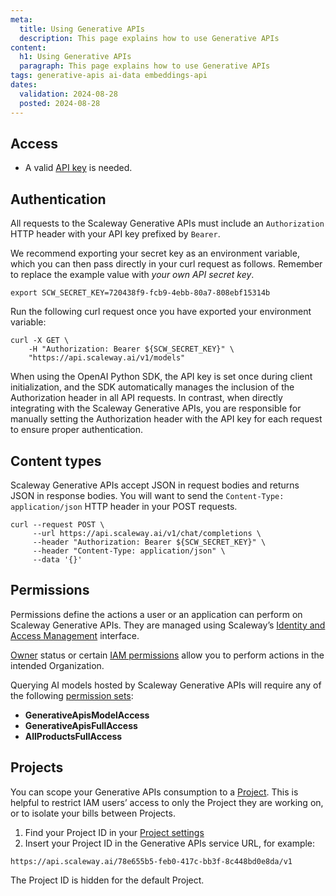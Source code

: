 ```yaml
---
meta:
  title: Using Generative APIs
  description: This page explains how to use Generative APIs
content:
  h1: Using Generative APIs
  paragraph: This page explains how to use Generative APIs
tags: generative-apis ai-data embeddings-api
dates:
  validation: 2024-08-28
  posted: 2024-08-28
---
```


## Access

- A valid [API key](/iam/how-to/create-api-keys/) is needed.

## Authentication

All requests to the Scaleway Generative APIs must include an `Authorization` HTTP header with your API key prefixed by `Bearer`.

We recommend exporting your secret key as an environment variable, which you can then pass directly in your curl request as follows. Remember to replace the example value with *your own API secret key*.

```
export SCW_SECRET_KEY=720438f9-fcb9-4ebb-80a7-808ebf15314b
```

Run the following curl request once you have exported your environment variable:

```
curl -X GET \
    -H "Authorization: Bearer ${SCW_SECRET_KEY}" \
    "https://api.scaleway.ai/v1/models"
```

When using the OpenAI Python SDK, the API key is set once during client initialization, and the SDK automatically manages the inclusion of the Authorization header in all API requests. 
In contrast, when directly integrating with the Scaleway Generative APIs, you are responsible for manually setting the Authorization header with the API key for each request to ensure proper authentication.

## Content types

Scaleway Generative APIs accept JSON in request bodies and returns JSON in response bodies. 
You will want to send the `Content-Type: application/json` HTTP header in your POST requests.

```
curl --request POST \
     --url https://api.scaleway.ai/v1/chat/completions \
     --header "Authorization: Bearer ${SCW_SECRET_KEY}" \
     --header "Content-Type: application/json" \
     --data '{}'
```

## Permissions

Permissions define the actions a user or an application can perform on Scaleway Generative APIs. They are managed using Scaleway’s [Identity and Access Management](/iam/quickstart/) interface.

[Owner](/iam/concepts/#owner) status or certain [IAM permissions](/iam/concepts/#permission) allow you to perform actions in the intended Organization.

Querying AI models hosted by Scaleway Generative APIs will require any of the following [permission sets](/iam/concepts/#permission-set):

- **GenerativeApisModelAccess**
- **GenerativeApisFullAccess**
- **AllProductsFullAccess**

## Projects

You can scope your Generative APIs consumption to a [Project](/iam/concepts/#project). This is helpful to restrict IAM users’ access to only the Project they are working on, or to isolate your bills between Projects.

1. Find your Project ID in your [Project settings](https://console.scaleway.com/project/settings)
2. Insert your Project ID in the Generative APIs service URL, for example:

```
https://api.scaleway.ai/78e655b5-feb0-417c-bb3f-8c448bd0e8da/v1
```

The Project ID is hidden for the default Project.




